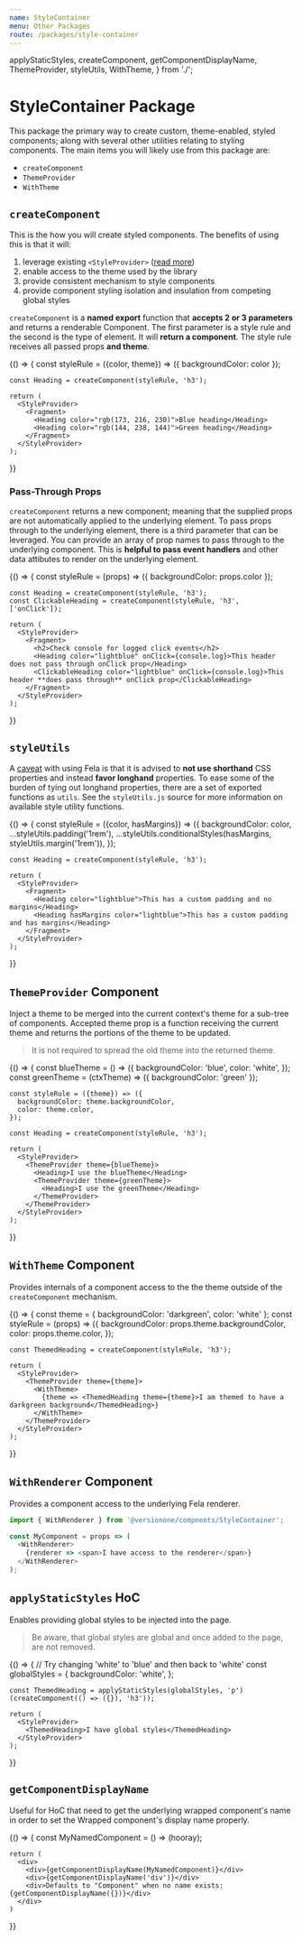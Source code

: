```yaml
---
name: StyleContainer
menu: Other Packages
route: /packages/style-container
---
```


  applyStaticStyles,
  createComponent,
  getComponentDisplayName,
  ThemeProvider,
  styleUtils,
  WithTheme,
} from './';

# StyleContainer Package

This package the primary way to create custom, theme-enabled, styled components; along with several other utilities relating to styling components. The main items you will likely use from this package are:

- `createComponent`
- `ThemeProvider`
- `WithTheme`

## `createComponent`

This is the how you will create styled components. The benefits of using this is that it will:

1. leverage existing `<StyleProvider>` ([read more](/packages/style-provider))
2. enable access to the theme used by the library
3. provide consistent mechanism to style components
4. provide component styling isolation and insulation from competing global styles

`createComponent` is a **named export** function that **accepts 2 or 3 parameters** and returns a renderable Component. The first parameter is a style rule and the second is the type of element. It will **return a component**. The style rule receives all passed props **and theme**.

<Playground data-test="createComponent">
  {() => {
    const styleRule = ({color, theme}) => ({
      backgroundColor: color
    });

    const Heading = createComponent(styleRule, 'h3');

    return (
      <StyleProvider>
        <Fragment>
          <Heading color="rgb(173, 216, 230)">Blue heading</Heading>
          <Heading color="rgb(144, 238, 144)">Green heading</Heading>
        </Fragment>
      </StyleProvider>
    );

}}

</Playground>

### Pass-Through Props

`createComponent` returns a new component; meaning that the supplied props are not automatically applied to the underlying element. To pass props through to the underlying element, there is a third parameter that can be leveraged. You can provide an array of prop names to pass through to the underlying component. This is **helpful to pass event handlers** and other data attibutes to render on the underlying element.

<Playground>
  {() => {
    const styleRule = (props) => ({
      backgroundColor: props.color
    });

    const Heading = createComponent(styleRule, 'h3');
    const ClickableHeading = createComponent(styleRule, 'h3', ['onClick']);

    return (
      <StyleProvider>
        <Fragment>
          <h2>Check console for logged click events</h2>
          <Heading color="lightblue" onClick={console.log}>This header does not pass through onClick prop</Heading>
          <ClickableHeading color="lightblue" onClick={console.log}>This header **does pass through** onClick prop</ClickableHeading>
        </Fragment>
      </StyleProvider>
    );

}}

</Playground>

## `styleUtils`

A [caveat](http://fela.js.org/docs/introduction/Caveats.html) with using Fela is that it is advised to **not use shorthand** CSS properties and instead **favor longhand** properties. To ease some of the burden of tying out longhand properties, there are a set of exported functions as `utils`. See the `styleUtils.js` source for more information on available style utility functions.

<Playground>
  {() => {
    const styleRule = ({color, hasMargins}) => ({
        backgroundColor: color,
        ...styleUtils.padding('1rem'),
        ...styleUtils.conditionalStyles(hasMargins, styleUtils.margin('1rem')),
  });

    const Heading = createComponent(styleRule, 'h3');

    return (
      <StyleProvider>
        <Fragment>
          <Heading color="lightblue">This has a custom padding and no margins</Heading>
          <Heading hasMargins color="lightblue">This has a custom padding and has margins</Heading>
        </Fragment>
      </StyleProvider>
    );

}}

</Playground>

## `ThemeProvider` Component

Inject a theme to be merged into the current context's theme for a sub-tree of components. Accepted theme prop is a function receiving the current theme and returns the portions of the theme to be updated.

> It is not required to spread the old theme into the returned theme.

<Playground>
  {() => {
    const blueTheme = () => ({
      backgroundColor: 'blue',
      color: 'white',
    });
    const greenTheme = (ctxTheme) => ({
      backgroundColor: 'green'
    });

    const styleRule = ({theme}) => ({
      backgroundColor: theme.backgroundColor,
      color: theme.color,
    });

    const Heading = createComponent(styleRule, 'h3');

    return (
      <StyleProvider>
        <ThemeProvider theme={blueTheme}>
          <Heading>I use the blueTheme</Heading>
          <ThemeProvider theme={greenTheme}>
            <Heading>I use the greenTheme</Heading>
          </ThemeProvider>
        </ThemeProvider>
      </StyleProvider>
    );

}}

</Playground>

## `WithTheme` Component

Provides internals of a component access to the the theme outside of the `createComponent` mechanism.

<Playground>
  {() => {
    const theme  = {
      backgroundColor: 'darkgreen',
      color: 'white'
    };
    const styleRule = (props) => ({
      backgroundColor: props.theme.backgroundColor,
      color: props.theme.color,
    });

    const ThemedHeading = createComponent(styleRule, 'h3');

    return (
      <StyleProvider>
        <ThemeProvider theme={theme}>
          <WithTheme>
            {theme => <ThemedHeading theme={theme}>I am themed to have a darkgreen background</ThemedHeading>}
          </WithTheme>
        </ThemeProvider>
      </StyleProvider>
    );

}}

</Playground>

## `WithRenderer` Component

Provides a component access to the underlying Fela renderer.

```js
import { WithRenderer } from '@versionone/compnents/StyleContainer';

const MyComponent = props => (
  <WithRenderer>
    {renderer => <span>I have access to the renderer</span>}
  </WithRenderer>
);
```

## `applyStaticStyles` HoC

Enables providing global styles to be injected into the page.

> Be aware, that global styles are global and once added to the page, are not removed.

<Playground>
  {() => {
    // Try changing 'white' to 'blue' and then back to 'white'
    const globalStyles = {
      backgroundColor: 'white',
    };

    const ThemedHeading = applyStaticStyles(globalStyles, 'p')(createComponent(() => ({}), 'h3'));

    return (
      <StyleProvider>
        <ThemedHeading>I have global styles</ThemedHeading>
      </StyleProvider>
    );

}}

</Playground>

## `getComponentDisplayName`

Useful for HoC that need to get the underlying wrapped component's name in order to set the Wrapped component's display name properly.

<Playground>
  {() => {
    const MyNamedComponent = () => (<span>hooray</span>);

    return (
      <div>
        <div>{getComponentDisplayName(MyNamedComponent)}</div>
        <div>{getComponentDisplayName('div')}</div>
        <div>Defaults to "Component" when no name exists: {getComponentDisplayName({})}</div>
      </div>
    )

}}

</Playground>
